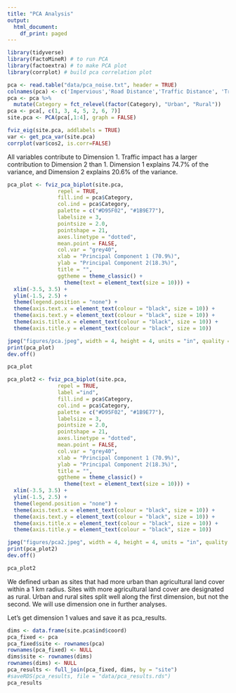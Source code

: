 ```yaml
---
title: "PCA Analysis"
output:
  html_document:
    df_print: paged
---
```

```r
library(tidyverse)
library(FactoMineR) # to run PCA
library(factoextra) # to make PCA plot
library(corrplot) # build pca correlation plot
```

```r
pca <- read.table("data/pca_noise.txt", header = TRUE)
colnames(pca) <- c('Impervious','Road Distance','Traffic Distance', 'Traffic', 'Road Length', 'Traffic Impact', 'Category')
pca <- pca %>% 
  mutate(Category = fct_relevel(factor(Category), "Urban", "Rural"))
pca <- pca[, c(1, 3, 4, 5, 2, 6, 7)]
site.pca <- PCA(pca[,1:4], graph = FALSE)
```

```r
fviz_eig(site.pca, addlabels = TRUE)
var <- get_pca_var(site.pca)
corrplot(var$cos2, is.corr=FALSE)
```

All variables contribute to Dimension 1. Traffic impact has a larger contribution to Dimension 2 than 1. Dimension 1 explains 74.7% of the variance, and Dimension 2 explains 20.6% of the variance. 

```r
pca_plot <- fviz_pca_biplot(site.pca,
                repel = TRUE,
                fill.ind = pca$Category,
                col.ind = pca$Category,
                palette = c("#D95F02", "#1B9E77"),
                labelsize = 3,
                pointsize = 2.0,
                pointshape = 21,
                axes.linetype = "dotted",
                mean.point = FALSE,
                col.var = "grey40",
                xlab = "Principal Component 1 (70.9%)",
                ylab = "Principal Component 2(18.3%)",
                title = "",
                ggtheme = theme_classic() + 
                  theme(text = element_text(size = 10))) +
  xlim(-3.5, 3.5) +
  ylim(-1.5, 2.5) +
  theme(legend.position = "none") +
  theme(axis.text.x = element_text(colour = "black", size = 10)) +
  theme(axis.text.y = element_text(colour = "black", size = 10)) +
  theme(axis.title.x = element_text(colour = "black", size = 10)) +
  theme(axis.title.y = element_text(colour = "black", size = 10)) 

jpeg("figures/pca.jpeg", width = 4, height = 4, units = "in", quality = 100, res = 300)
print(pca_plot)
dev.off()

pca_plot

pca_plot2 <- fviz_pca_biplot(site.pca,
                repel = TRUE,
                label ="ind",
                fill.ind = pca$Category,
                col.ind = pca$Category,
                palette = c("#D95F02", "#1B9E77"),
                labelsize = 3,
                pointsize = 2.0,
                pointshape = 21,
                axes.linetype = "dotted",
                mean.point = FALSE,
                col.var = "grey40",
                xlab = "Principal Component 1 (70.9%)",
                ylab = "Principal Component 2(18.3%)",
                title = "",
                ggtheme = theme_classic() + 
                  theme(text = element_text(size = 10))) +
  xlim(-3.5, 3.5) +
  ylim(-1.5, 2.5) +
  theme(legend.position = "none") +
  theme(axis.text.x = element_text(colour = "black", size = 10)) +
  theme(axis.text.y = element_text(colour = "black", size = 10)) +
  theme(axis.title.x = element_text(colour = "black", size = 10)) +
  theme(axis.title.y = element_text(colour = "black", size = 10)) 

jpeg("figures/pca2.jpeg", width = 4, height = 4, units = "in", quality = 100, res = 300)
print(pca_plot2)
dev.off()

pca_plot2
```

We defined urban as sites that had more urban than agricultural land cover within a 1 km radius. Sites with more agricultural land cover are designated as rural. Urban and rural sites split well along the first dimension, but not the second. We will use dimension one in further analyses. 

Let's get dimension 1 values and save it as pca_results. 

```r
dims <- data.frame(site.pca$ind$coord)
pca_fixed <- pca 
pca_fixed$site <- rownames(pca)
rownames(pca_fixed) <- NULL
dims$site <- rownames(dims)
rownames(dims) <- NULL
pca_results <- full_join(pca_fixed, dims, by = "site")
#saveRDS(pca_results, file = "data/pca_results.rds")
pca_results
```
